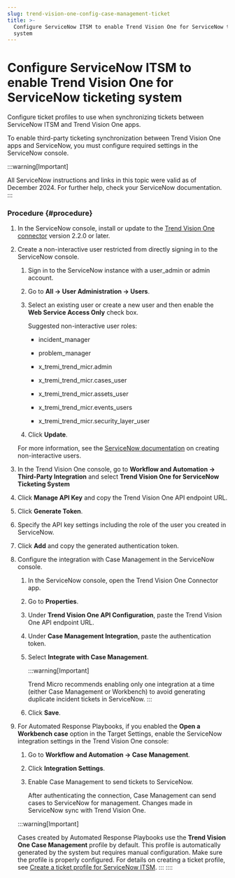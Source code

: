 ```yaml
---
slug: trend-vision-one-config-case-management-ticket
title: >-
  Configure ServiceNow ITSM to enable Trend Vision One for ServiceNow ticketing
  system
---
```

# Configure ServiceNow ITSM to enable Trend Vision One for ServiceNow ticketing system

Configure ticket profiles to use when synchronizing tickets between ServiceNow ITSM and Trend Vision One apps.

To enable third-party ticketing synchronization between Trend Vision One apps and ServiceNow, you must configure required settings in the ServiceNow console.

:::warning[Important]

All ServiceNow instructions and links in this topic were valid as of December 2024. For further help, check your ServiceNow documentation.
:::

### Procedure {#procedure}

1.  In the ServiceNow console, install or update to the [Trend Vision One connector](https://store.servicenow.com/sn_appstore_store.do) version 2.2.0 or later.

2.  Create a non-interactive user restricted from directly signing in to the ServiceNow console.

    1.  Sign in to the ServiceNow instance with a user_admin or admin account.

    2.  Go to **All → User Administration → Users**.

    3.  Select an existing user or create a new user and then enable the **Web Service Access Only** check box.

        Suggested non-interactive user roles:

        - incident_manager

        - problem_manager

        - x_tremi_trend_micr.admin

        - x_tremi_trend_micr.cases_user

        - x_tremi_trend_micr.assets_user

        - x_tremi_trend_micr.events_users

        - x_tremi_trend_micr.security_layer_user

    4.  Click **Update**.

    For more information, see the [ServiceNow documentation](https://docs.servicenow.com/bundle/tokyo-platform-administration/page/administer/users-and-groups/concept/c_NonInteractiveSessions.mdx) on creating non-interactive users.

3.  In the Trend Vision One console, go to **Workflow and Automation → Third-Party Integration** and select **Trend Vision One for ServiceNow Ticketing System**

4.  Click **Manage API Key** and copy the Trend Vision One API endpoint URL.

5.  Click **Generate Token**.

6.  Specify the API key settings including the role of the user you created in ServiceNow.

7.  Click **Add** and copy the generated authentication token.

8.  Configure the integration with Case Management in the ServiceNow console.

    1.  In the ServiceNow console, open the Trend Vision One Connector app.

    2.  Go to **Properties**.

    3.  Under **Trend Vision One API Configuration**, paste the Trend Vision One API endpoint URL.

    4.  Under **Case Management Integration**, paste the authentication token.

    5.  Select **Integrate with Case Management**.

        :::warning[Important]

        Trend Micro recommends enabling only one integration at a time (either Case Management or Workbench) to avoid generating duplicate incident tickets in ServiceNow.
        :::

    6.  Click **Save**.

9.  For Automated Response Playbooks, if you enabled the **Open a Workbench case** option in the Target Settings, enable the ServiceNow integration settings in the Trend Vision One console:

    1.  Go to **Workflow and Automation → Case Management**.

    2.  Click **Integration Settings**.

    3.  Enable Case Management to send tickets to ServiceNow.

        After authenticating the connection, Case Management can send cases to ServiceNow for management. Changes made in ServiceNow sync with Trend Vision One.

    :::warning[Important]

    Cases created by Automated Response Playbooks use the **Trend Vision One Case Management** profile by default. This profile is automatically generated by the system but requires manual configuration. Make sure the profile is properly configured. For details on creating a ticket profile, see [Create a ticket profile for ServiceNow ITSM](creating-ticket-profile.mdx).
    :::
::::
